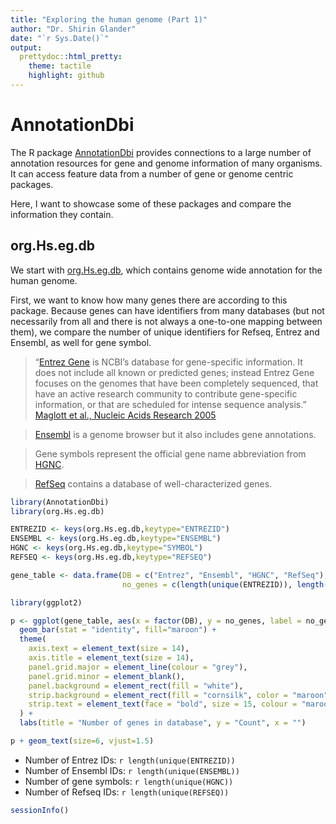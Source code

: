 ---
title: "Exploring the human genome (Part 1)"
author: "Dr. Shirin Glander"
date: "`r Sys.Date()`"
output:
  prettydoc::html_pretty:
    theme: tactile
    highlight: github
---

# AnnotationDbi

The R package [AnnotationDbi](http://www.bioconductor.org/packages/release/bioc/html/AnnotationDbi.html) provides connections to a large number of annotation resources for gene and genome information of many organisms. It can access feature data from a number of gene or genome centric packages.

Here, I want to showcase some of these packages and compare the information they contain.

## org.Hs.eg.db

We start with [org.Hs.eg.db](http://bioconductor.org/packages/release/data/annotation/html/org.Hs.eg.db.html), which contains genome wide annotation for the human genome.

First, we want to know how many genes there are according to this package. Because genes can have identifiers from many databases (but not necessarily from all and there is not always a one-to-one mapping between them), we compare the number of unique identifiers for Refseq, Entrez and Ensembl, as well for gene symbol.

> "[Entrez Gene](https://www.ncbi.nlm.nih.gov/gene) is NCBI's database for gene-specific information. It does not include all known or predicted genes; instead Entrez Gene focuses on the genomes that have been completely sequenced, that have an active research community to contribute gene-specific information, or that are scheduled for intense sequence analysis." [Maglott et al., Nucleic Acids Research 2005](http://nar.oxfordjournals.org/content/33/suppl_1/D54.full)

> [Ensembl](http://www.ensembl.org/index.html) is a genome browser but it also includes gene annotations.

> Gene symbols represent the official gene name abbreviation from [HGNC](http://www.genenames.org/).

> [RefSeq](https://www.ncbi.nlm.nih.gov/refseq/) contains a database of well-characterized genes.


```{r org.Hs.eg.db, echo=TRUE, message=FALSE, warning=FALSE, cache=FALSE}
library(AnnotationDbi)
library(org.Hs.eg.db)

ENTREZID <- keys(org.Hs.eg.db,keytype="ENTREZID")
ENSEMBL <- keys(org.Hs.eg.db,keytype="ENSEMBL")
HGNC <- keys(org.Hs.eg.db,keytype="SYMBOL")
REFSEQ <- keys(org.Hs.eg.db,keytype="REFSEQ")

gene_table <- data.frame(DB = c("Entrez", "Ensembl", "HGNC", "RefSeq"), 
                         no_genes = c(length(unique(ENTREZID)), length(unique(ENSEMBL)), length(unique(HGNC)), length(unique(REFSEQ))))

library(ggplot2)

p <- ggplot(gene_table, aes(x = factor(DB), y = no_genes, label = no_genes)) + 
  geom_bar(stat = "identity", fill="maroon") +
  theme(
    axis.text = element_text(size = 14),
    axis.title = element_text(size = 14),
    panel.grid.major = element_line(colour = "grey"),
    panel.grid.minor = element_blank(),
    panel.background = element_rect(fill = "white"),
    strip.background = element_rect(fill = "cornsilk", color = "maroon", size = 2),
    strip.text = element_text(face = "bold", size = 15, colour = "maroon")
  ) +
  labs(title = "Number of genes in database", y = "Count", x = "")

p + geom_text(size=6, vjust=1.5)
```

- Number of Entrez IDs: `r length(unique(ENTREZID))`
- Number of Ensembl IDs: `r length(unique(ENSEMBL))`
- Number of gene symbols: `r length(unique(HGNC))`
- Number of Refseq IDs: `r length(unique(REFSEQ))`







```{r sessionInfo}
sessionInfo()
```
